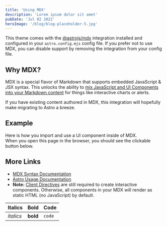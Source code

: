 ```yaml
---
title: 'Using MDX'
description: 'Lorem ipsum dolor sit amet'
pubDate: 'Jul 02 2022'
heroImage: '/blog/blog-placeholder-5.jpg'
---
```


This theme comes with the [@astrojs/mdx](https://docs.astro.build/en/guides/integrations-guide/mdx/)
integration installed and configured in your `astro.config.mjs` config file. If you prefer not to
use MDX, you can disable support by removing the integration from your config file.

## Why MDX?

MDX is a special flavor of Markdown that supports embedded JavaScript & JSX syntax. This unlocks the
ability to
[mix JavaScript and UI Components into your Markdown content](https://docs.astro.build/en/guides/markdown-content/#mdx-features)
for things like interactive charts or alerts.

If you have existing content authored in MDX, this integration will hopefully make migrating to
Astro a breeze.

## Example

Here is how you import and use a UI component inside of MDX.  
When you open this page in the browser, you should see the clickable button below.


<ul class="nav mb-4">
  <HeaderLink href="#" onclick="alert('clicked!')" children="Embedded component in MDX" />
</ul>

## More Links

- [MDX Syntax Documentation](https://mdxjs.com/docs/what-is-mdx)
- [Astro Usage Documentation](https://docs.astro.build/en/guides/markdown-content/#markdown-and-mdx-pages)
- **Note:**
  [Client Directives](https://docs.astro.build/en/reference/directives-reference/#client-directives)
  are still required to create interactive components. Otherwise, all components in your MDX will
  render as static HTML (no JavaScript) by default.

| Italics   | Bold     | Code   |
| --------- | -------- | ------ |
| _italics_ | **bold** | `code` |
